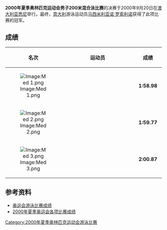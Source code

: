 {{2000年夏季奥林匹克运动会游泳比赛}}
'''2000年夏季奥林匹克运动会男子200米混合泳比赛'''的决赛于2000年9月20日在[[澳大利亚|澳大利亚]][[悉尼|悉尼]]举行。最终，[[意大利|意大利]]游泳运动员[[马西米利亚诺·罗索利诺|马西米利亚诺·罗索利诺]]获得了此项比赛的冠军。

==成绩==
{| bgcolor="#f7f8ff" cellpadding="3" cellspacing="0" border="1" style="font-size: 92%; border: gray solid 1,5px; border-collapse: collapse;"
|- bgcolor="#efefef"
! 名次
!align="center" style="width: 20em"|运动员
!align="center" style="width: 5em"|成绩
|-
|align="center"|[[Image:Med_1.png|Image:Med 1.png]]
|{{flagIOCathlete|[[马西米利亚诺·罗索利诺|马西米利亚诺·罗索利诺]]|ITA|2000年夏季}}
|align="center"|'''1:58.98'''
|-
|align="center"|[[Image:Med_2.png|Image:Med 2.png]]
|{{flagIOCathlete|[[汤姆·多兰|汤姆·多兰]]|USA|2000年夏季}}
|align="center"|'''1:59.77'''
|-
|align="center"|[[Image:Med_3.png|Image:Med 3.png]]
|{{flagIOCathlete|[[汤姆·威尔金斯|汤姆·威尔金斯]]|USA|2000年夏季}}
|align="center"|'''2:00.87'''
|}

==参考资料==
* [http://www.usaswimming.org/USASWeb/_Rainbow/2000%20Olympics/6491324e-f89a-428d-a3a5-72190602d288/2000_olympics_200mback_men.html 奥运会游泳比赛成绩] {{Wayback|url=http://www.usaswimming.org/USASWeb/_Rainbow/2000%20Olympics/6491324e-f89a-428d-a3a5-72190602d288/2000_olympics_200mback_men.html |date=20070930185441 }}
* [https://web.archive.org/web/20100606071339/http://www.schoolsports.com.cn/info/info.asp?info_ID=2814 2000年夏季奥运会各项比赛成绩]
[[Category:2000年夏季奥林匹克运动会游泳比赛|Category:2000年夏季奥林匹克运动会游泳比赛]]
